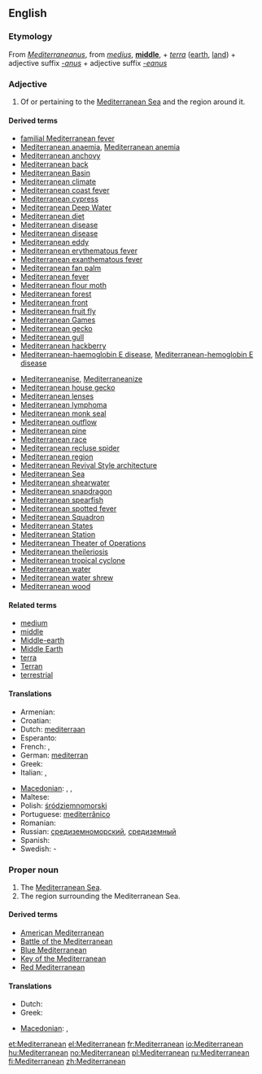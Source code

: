 ==English==

===Etymology===
From {{etyl|la}} ''[[Mediterraneanus]]'', from ''[[medius]]'', '''[[middle]]''', + ''[[terra]]'' ([[earth]], [[land]]) + adjective suffix ''[[-anus]]'' + adjective suffix ''[[-eanus]]''

===Adjective===
{{en-adj}}

# Of or pertaining to the [[Mediterranean Sea]] and the region around it.

====Derived terms====
<!--Terms derived from the ADJECTIVE-->
{{rel-top|terms derived from ''Mediterranean (adjective)''}}
* [[familial Mediterranean fever]]
* [[Mediterranean anaemia]], [[Mediterranean anemia]]
* [[Mediterranean anchovy]]
* [[Mediterranean back]]
* [[Mediterranean Basin]]
* [[Mediterranean climate]]
* [[Mediterranean coast fever]]
* [[Mediterranean cypress]]
* [[Mediterranean Deep Water]]
* [[Mediterranean diet]]
* [[Mediterranean disease]]
* [[Mediterranean disease]]
* [[Mediterranean eddy]]
* [[Mediterranean erythematous fever]]
* [[Mediterranean exanthematous fever]]
* [[Mediterranean fan palm]]
* [[Mediterranean fever]]
* [[Mediterranean flour moth]]
* [[Mediterranean forest]]
* [[Mediterranean front]]
* [[Mediterranean fruit fly]]
* [[Mediterranean Games]]
* [[Mediterranean gecko]]
* [[Mediterranean gull]]
* [[Mediterranean hackberry]]
* [[Mediterranean-haemoglobin E disease]], [[Mediterranean-hemoglobin E disease]]
{{rel-mid}}
* [[Mediterraneanise]], [[Mediterraneanize]]
* [[Mediterranean house gecko]]
* [[Mediterranean lenses]]
* [[Mediterranean lymphoma]]
* [[Mediterranean monk seal]]
* [[Mediterranean outflow]]
* [[Mediterranean pine]]
* [[Mediterranean race]]
* [[Mediterranean recluse spider]]
* [[Mediterranean region]]
* [[Mediterranean Revival Style architecture]]
* [[Mediterranean Sea]]
* [[Mediterranean shearwater]]
* [[Mediterranean snapdragon]]
* [[Mediterranean spearfish]]
* [[Mediterranean spotted fever]]
* [[Mediterranean Squadron]]
* [[Mediterranean States]]
* [[Mediterranean Station]]
* [[Mediterranean Theater of Operations]]<!--"Theater" only; this is a US term-->
* [[Mediterranean theileriosis]]
* [[Mediterranean tropical cyclone]]
* [[Mediterranean water]]
* [[Mediterranean water shrew]]
* [[Mediterranean wood]]
{{rel-bottom}}

====Related terms====
* [[medium]]
* [[middle]]
* [[Middle-earth]]
* [[Middle Earth]]
* [[terra]]
* [[Terran]]
* [[terrestrial]]

====Translations====
{{trans-top|Of or pertaining to the Mediterranean Sea and the region around it}}
* Armenian: {{t-|hy|միջերկրական|tr=miǰerkrakan}}
* Croatian: {{t|hr|mediteran|m}}
* Dutch: [[mediterraan]]
* Esperanto: {{t|eo|mediteranea}}
* French: {{t+|fr|méditerranéen|m}}, {{t+|fr|méditerranéenne|f}}
* German: [[mediterran]]
* Greek: {{t+|el|μεσογειακός|m|tr=mesogeiakós}}
* Italian: {{t+|it|mediterraneo|m}}, {{t+|it|mediterranea|f}}
{{trans-mid}}
* [[Macedonian]]: {{t-|mk|медитерански|m|tr=mediteránski}}, {{t|mk|средоземен|m|tr=sredózemen}},  {{t|mk|средоземноморски|m|tr=sredozemnomórski}}
* Maltese: {{t|mt|Mediterran|m|xs=Maltese}}
* Polish: [[śródziemnomorski]]
* Portuguese: [[mediterrânico]] {{m}}
* Romanian: {{t|ro|mediteranean|m|n}}
* Russian: [[средиземноморский]], [[средиземный]]
* Spanish: {{t+|es|mediterráneo}}
* Swedish: {{t|sv|medelhavs}}-
{{trans-bottom}}

===Proper noun===
{{en-proper noun}}

# The [[Mediterranean Sea]].
# The region surrounding the Mediterranean Sea.

====Derived terms====
<!--Terms derived from the NOUN-->
* [[American Mediterranean]]
* [[w:Battle of the Mediterranean|Battle of the Mediterranean]]
* [[Blue Mediterranean]]
* [[Key of the Mediterranean]]
* [[Red Mediterranean]]

====Translations====
{{trans-see|Mediterranean Sea}}

{{trans-top|region surrounding the Mediterranean Sea}}
* Dutch: {{t+|nl|Middellandse Zee|n}}
* Greek: {{t+|el|Μεσόγειος|f|tr=Mesógeios}}
{{trans-mid}}
* [[Macedonian]]: {{t-|mk|Медитеран|m|tr=Mediterán}},  {{t|mk|Средоземје|n|tr=Sredózemje}}
{{trans-bottom}}

[[et:Mediterranean]]
[[el:Mediterranean]]
[[fr:Mediterranean]]
[[io:Mediterranean]]
[[hu:Mediterranean]]
[[no:Mediterranean]]
[[pl:Mediterranean]]
[[ru:Mediterranean]]
[[fi:Mediterranean]]
[[zh:Mediterranean]]